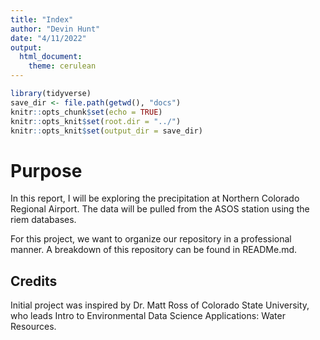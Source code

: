 ```yaml
---
title: "Index"
author: "Devin Hunt"
date: "4/11/2022"
output: 
  html_document:
    theme: cerulean
---
```


```r
library(tidyverse)
save_dir <- file.path(getwd(), "docs")
knitr::opts_chunk$set(echo = TRUE)
knitr::opts_knit$set(root.dir = "../")
knitr::opts_knit$set(output_dir = save_dir)
```

# Purpose

In this report, I will be exploring the precipitation at Northern Colorado Regional Airport. 
The data will be pulled from the ASOS station using the riem databases.

For this project, we want to organize our repository in a professional manner. A breakdown of this repository can be found in READMe.md.

## Credits
Initial project was inspired by Dr. Matt Ross of Colorado State University, who leads Intro to Environmental Data Science Applications: Water Resources.
